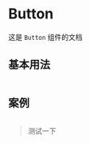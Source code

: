 # Button

这是 `Button` 组件的文档

## 基本用法

```js type=component file=@/stories/Button/index.tsx

```

## 案例

```js type=case file=@/stories/Button/examples/base.tsx

```

> 测试一下